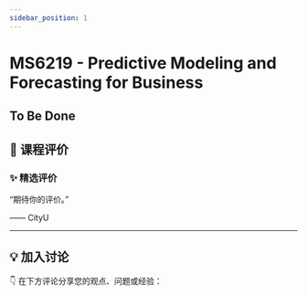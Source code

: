 ```yaml
---
sidebar_position: 1
---
```



# MS6219 - Predictive Modeling and Forecasting for Business

## To Be Done

## **💬 课程评价**

### ✨ **精选评价**
<div className={commentStyles.commentBox}>
    <p className={commentStyles.commentText}>
        “期待你的评价。”
    </p>
    <p className={commentStyles.commentAuthor}>—— CityU</p>
</div>

---

## **💡 加入讨论**

👇 在下方评论分享您的观点、问题或经验：
<Utterances />
